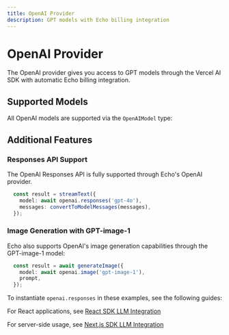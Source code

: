 ```yaml
---
title: OpenAI Provider
description: GPT models with Echo billing integration
---
```


# OpenAI Provider

The OpenAI provider gives you access to GPT models through the Vercel AI SDK with automatic Echo billing integration.

## Supported Models

All OpenAI models are supported via the `OpenAIModel` type:

<ModelTable 
  path="../echo-typescript-sdk/src/supported-models/chat/openai.ts" 
/>


## Additional Features

### Responses API Support

The OpenAI Responses API is fully supported through Echo's OpenAI provider.

```typescript
  const result = streamText({
    model: await openai.responses('gpt-4o'),
    messages: convertToModelMessages(messages),
  });

```

### Image Generation with GPT-image-1

Echo also supports OpenAI's image generation capabilities through the GPT-image-1 model:

```typescript
  const result = await generateImage({
    model: await openai.image('gpt-image-1'),
    prompt,
  });
```

To instantiate `openai.responses` in these examples, see the following guides:

For React applications, see [React SDK LLM Integration](/docs/react-sdk/llm-integration)

For server-side usage, see [Next.js SDK LLM Integration](/docs/next-sdk/llm-integration)
